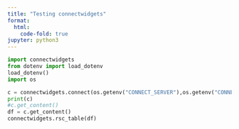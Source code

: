 ```yaml
---
title: "Testing connectwidgets"
format:
  html:
    code-fold: true
jupyter: python3
---
```


```python
import connectwidgets
from dotenv import load_dotenv
load_dotenv()
import os

c = connectwidgets.connect(os.getenv("CONNECT_SERVER"),os.getenv("CONNECT_API_KEY"))
print(c)
#c.get_content()
df = c.get_content()
connectwidgets.rsc_table(df)
```